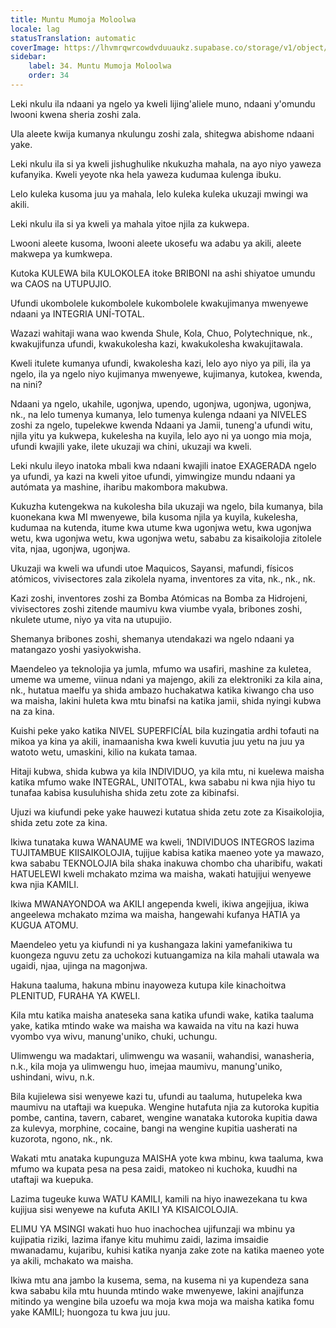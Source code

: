 ```yaml
---
title: Muntu Mumoja Moloolwa
locale: lag
statusTranslation: automatic
coverImage: https://lhvmrqwrcowdvduuaukz.supabase.co/storage/v1/object/public/strapi-uploads/small_cover-educacion-fundamental.webp-2d51a7828a2b1309555be27f7e2a61a0.webp
sidebar:
    label: 34. Muntu Mumoja Moloolwa
    order: 34
---
```

Leki nkulu ila ndaani ya ngelo ya kweli lijing'aliele muno, ndaani y'omundu lwooni kwena sheria zoshi zala.

Ula aleete kwija kumanya nkulungu zoshi zala, shitegwa abishome ndaani yake.

Leki nkulu ila si ya kweli jishughulike nkukuzha mahala, na ayo niyo yaweza kufanyika. Kweli yeyote nka hela yaweza kudumaa kulenga ibuku.

Lelo kuleka kusoma juu ya mahala, lelo kuleka kuleka ukuzaji mwingi wa akili.

Leki nkulu ila si ya kweli ya mahala yitoe njila za kukwepa.

Lwooni aleete kusoma, lwooni aleete ukosefu wa adabu ya akili, aleete makwepa ya kumkwepa.

Kutoka KULEWA bila KULOKOLEA itoke BRIBONI na ashi shiyatoe umundu wa CAOS na UTUPUJIO.

Ufundi ukombolele kukombolele kukombolele kwakujimanya mwenyewe ndaani ya INTEGRIA UNÍ-TOTAL.

Wazazi wahitaji wana wao kwenda Shule, Kola, Chuo, Polytechnique, nk., kwakujifunza ufundi, kwakukolesha kazi, kwakukolesha kwakujitawala.

Kweli itulete kumanya ufundi, kwakolesha kazi, lelo ayo niyo ya pili, ila ya ngelo, ila ya ngelo niyo kujimanya mwenyewe, kujimanya, kutokea, kwenda, na nini?

Ndaani ya ngelo, ukahile, ugonjwa, upendo, ugonjwa, ugonjwa, ugonjwa, nk., na lelo tumenya kumanya, lelo tumenya kulenga ndaani ya NIVELES zoshi za ngelo, tupelekwe kwenda Ndaani ya Jamii, tuneng'a ufundi witu, njila yitu ya kukwepa, kukelesha na kuyila, lelo ayo ni ya uongo mia moja, ufundi kwajili yake, ilete ukuzaji wa chini, ukuzaji wa kweli.

Leki nkulu ileyo inatoka mbali kwa ndaani kwajili inatoe EXAGERADA ngelo ya ufundi, ya kazi na kweli yitoe ufundi, yimwingize mundu ndaani ya autómata ya mashine, iharibu makombora makubwa.

Kukuzha kutengekwa na kukolesha bila ukuzaji wa ngelo, bila kumanya, bila kuonekana kwa MI mwenyewe, bila kusoma njila ya kuyila, kukelesha, kudumaa na kutenda, itume kwa utume kwa ugonjwa wetu, kwa ugonjwa wetu, kwa ugonjwa wetu, kwa ugonjwa wetu, sababu za kisaikolojia zitolele vita, njaa, ugonjwa, ugonjwa.

Ukuzaji wa kweli wa ufundi utoe Maquicos, Sayansi, mafundi, físicos atómicos, vivisectores zala zikolela nyama, inventores za vita, nk., nk., nk.

Kazi zoshi, inventores zoshi za Bomba Atómicas na Bomba za Hidrojeni, vivisectores zoshi zitende maumivu kwa viumbe vyala, bribones zoshi, nkulete utume, niyo ya vita na utupujio.

Shemanya bribones zoshi, shemanya utendakazi wa ngelo ndaani ya matangazo yoshi yasiyokwisha.

Maendeleo ya teknolojia ya jumla, mfumo wa usafiri, mashine za kuletea, umeme wa umeme, viinua ndani ya majengo, akili za elektroniki za kila aina, nk., hutatua maelfu ya shida ambazo huchakatwa katika kiwango cha uso wa maisha, lakini huleta kwa mtu binafsi na katika jamii, shida nyingi kubwa na za kina.

Kuishi peke yako katika NIVEL SUPERFICÍAL bila kuzingatia ardhi tofauti na mikoa ya kina ya akili, inamaanisha kwa kweli kuvutia juu yetu na juu ya watoto wetu, umaskini, kilio na kukata tamaa.

Hitaji kubwa, shida kubwa ya kila INDIVIDUO, ya kila mtu, ni kuelewa maisha katika mfumo wake INTEGRAL, UNITOTAL, kwa sababu ni kwa njia hiyo tu tunafaa kabisa kusuluhisha shida zetu zote za kibinafsi.

Ujuzi wa kiufundi peke yake hauwezi kutatua shida zetu zote za Kisaikolojia, shida zetu zote za kina.

Ikiwa tunataka kuwa WANAUME wa kweli, 1NDIVIDUOS INTEGROS lazima TUJITAMBUE KIISAIKOLOJIA, tujijue kabisa katika maeneo yote ya mawazo, kwa sababu TEKNOLOJIA bila shaka inakuwa chombo cha uharibifu, wakati HATUELEWI kweli mchakato mzima wa maisha, wakati hatujijui wenyewe kwa njia KAMILI.

Ikiwa MWANAYONDOA wa AKILI angependa kweli, ikiwa angejijua, ikiwa angeelewa mchakato mzima wa maisha, hangewahi kufanya HATIA ya KUGUA ATOMU.

Maendeleo yetu ya kiufundi ni ya kushangaza lakini yamefanikiwa tu kuongeza nguvu zetu za uchokozi kutuangamiza na kila mahali utawala wa ugaidi, njaa, ujinga na magonjwa.

Hakuna taaluma, hakuna mbinu inayoweza kutupa kile kinachoitwa PLENITUD, FURAHA YA KWELI.

Kila mtu katika maisha anateseka sana katika ufundi wake, katika taaluma yake, katika mtindo wake wa maisha wa kawaida na vitu na kazi huwa vyombo vya wivu, manung'uniko, chuki, uchungu.

Ulimwengu wa madaktari, ulimwengu wa wasanii, wahandisi, wanasheria, n.k., kila moja ya ulimwengu huo, imejaa maumivu, manung'uniko, ushindani, wivu, n.k.

Bila kujielewa sisi wenyewe kazi tu, ufundi au taaluma, hutupeleka kwa maumivu na utaftaji wa kuepuka. Wengine hutafuta njia za kutoroka kupitia pombe, cantina, tavern, cabaret, wengine wanataka kutoroka kupitia dawa za kulevya, morphine, cocaine, bangi na wengine kupitia uasherati na kuzorota, ngono, nk., nk.

Wakati mtu anataka kupunguza MAISHA yote kwa mbinu, kwa taaluma, kwa mfumo wa kupata pesa na pesa zaidi, matokeo ni kuchoka, kuudhi na utaftaji wa kuepuka.

Lazima tugeuke kuwa WATU KAMILI, kamili na hiyo inawezekana tu kwa kujijua sisi wenyewe na kufuta AKILI YA KISAICOLOJIA.

ELIMU YA MSINGI wakati huo huo inachochea ujifunzaji wa mbinu ya kujipatia riziki, lazima ifanye kitu muhimu zaidi, lazima imsaidie mwanadamu, kujaribu, kuhisi katika nyanja zake zote na katika maeneo yote ya akili, mchakato wa maisha.

Ikiwa mtu ana jambo la kusema, sema, na kusema ni ya kupendeza sana kwa sababu kila mtu huunda mtindo wake mwenyewe, lakini anajifunza mitindo ya wengine bila uzoefu wa moja kwa moja wa maisha katika fomu yake KAMILI; huongoza tu kwa juu juu.

